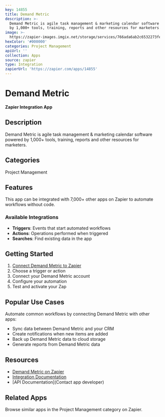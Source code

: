 ```yaml
---
key: 14855
title: Demand Metric
description: >-
  Demand Metric is agile task management & marketing calendar software powered
  by 1,000+ tools, training, reports and other resources for marketers.
image: >-
  https://zapier-images.imgix.net/storage/services/766ada6ab2c6532273fe4a14762d82bd.jpg?auto=format%2Ccompress&ixlib=python-3.0.0&q=50
hexColor: '#000000'
categories: Project Management
apiUrl: ''
collection: Apps
source: zapier
type: Integration
zapierUrl: 'https://zapier.com/apps/14855'
---
```

# Demand Metric

**Zapier Integration App**

## Description

Demand Metric is agile task management & marketing calendar software powered by 1,000+ tools, training, reports and other resources for marketers.

## Categories

Project Management

## Features

This app can be integrated with 7,000+ other apps on Zapier to automate workflows without code.

### Available Integrations

- **Triggers**: Events that start automated workflows
- **Actions**: Operations performed when triggered
- **Searches**: Find existing data in the app

## Getting Started

1. [Connect Demand Metric to Zapier](https://zapier.com/apps/14855)
2. Choose a trigger or action
3. Connect your Demand Metric account
4. Configure your automation
5. Test and activate your Zap

## Popular Use Cases

Automate common workflows by connecting Demand Metric with other apps:

- Sync data between Demand Metric and your CRM
- Create notifications when new items are added
- Back up Demand Metric data to cloud storage
- Generate reports from Demand Metric data

## Resources

- [Demand Metric on Zapier](https://zapier.com/apps/14855)
- [Integration Documentation](https://zapier.com/apps/14855/integrations)
- [API Documentation](Contact app developer)

## Related Apps

Browse similar apps in the Project Management category on Zapier.
